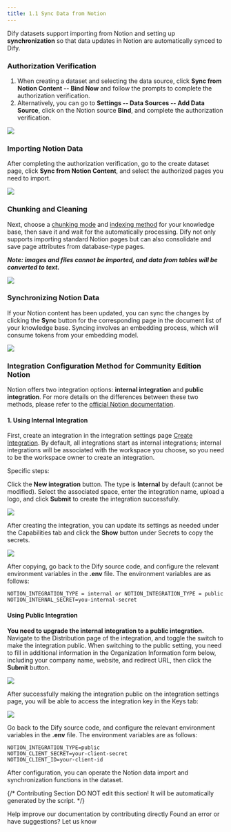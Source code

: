 ```yaml
---
title: 1.1 Sync Data from Notion
---
```


Dify datasets support importing from Notion and setting up **synchronization** so that data updates in Notion are automatically synced to Dify.

### Authorization Verification

1. When creating a dataset and selecting the data source, click **Sync from Notion Content -- Bind Now** and follow the prompts to complete the authorization verification.
2. Alternatively, you can go to **Settings -- Data Sources -- Add Data Source**, click on the Notion source **Bind**, and complete the authorization verification.

![](https://assets-docs.dify.ai/2024/12/f1d5bcdcfbd57407e0bce1597df4daad.png)

### Importing Notion Data

After completing the authorization verification, go to the create dataset page, click **Sync from Notion Content**, and select the authorized pages you need to import.

![](https://assets-docs.dify.ai/2025/04/f9199ff4747b5aaff563e226412723d0.png)

### Chunking and Cleaning

Next, choose a [chunking mode](sync-from-notion.md#chunking-and-cleaning) and [indexing method](../setting-indexing-methods.md) for your knowledge base, then save it and wait for the automatically processing. Dify not only supports importing standard Notion pages but can also consolidate and save page attributes from database-type pages.

_**Note: images and files cannot be imported, and data from tables will be converted to text.**_

![](https://assets-docs.dify.ai/2025/04/723f7782853698598726d09997383747.png)

### Synchronizing Notion Data

If your Notion content has been updated, you can sync the changes by clicking the **Sync** button for the corresponding page in the document list of your knowledge base. Syncing involves an embedding process, which will consume tokens from your embedding model.

![](https://assets-docs.dify.ai/2024/12/af7cabd98c3aac392819d9041cc408de.png)

### Integration Configuration Method for Community Edition Notion

Notion offers two integration options: **internal integration** and **public integration**. For more details on the differences between these two methods, please refer to the [official Notion documentation](https://developers.notion.com/docs/authorization).

#### 1. Using Internal Integration

First, create an integration in the integration settings page [Create Integration](https://www.notion.so/my-integrations). By default, all integrations start as internal integrations; internal integrations will be associated with the workspace you choose, so you need to be the workspace owner to create an integration.

Specific steps:

Click the **New integration** button. The type is **Internal** by default (cannot be modified). Select the associated space, enter the integration name, upload a logo, and click **Submit** to create the integration successfully.

![](https://assets-docs.dify.ai/2024/12/223a190a2e61e488fb821c5e3f0e9883.png)

After creating the integration, you can update its settings as needed under the Capabilities tab and click the **Show** button under Secrets to copy the secrets.

![](https://assets-docs.dify.ai/2024/12/83c1f1699ec4165b56ae8fea304d35f5.png)

After copying, go back to the Dify source code, and configure the relevant environment variables in the **.env** file. The environment variables are as follows:

```
NOTION_INTEGRATION_TYPE = internal or NOTION_INTEGRATION_TYPE = public
NOTION_INTERNAL_SECRET=you-internal-secret
```

#### **Using Public Integration**

**You need to upgrade the internal integration to a public integration.** Navigate to the Distribution page of the integration, and toggle the switch to make the integration public. When switching to the public setting, you need to fill in additional information in the Organization Information form below, including your company name, website, and redirect URL, then click the **Submit** button.

![](https://assets-docs.dify.ai/2024/12/c37759d54f8e72685e1cacffa23d2e9f.png)

After successfully making the integration public on the integration settings page, you will be able to access the integration key in the Keys tab:

![](https://assets-docs.dify.ai/2024/12/c4af8b95298c6b86d80406bec09c31e7.png)

Go back to the Dify source code, and configure the relevant environment variables in the **.env** file. The environment variables are as follows:

```
NOTION_INTEGRATION_TYPE=public
NOTION_CLIENT_SECRET=your-client-secret
NOTION_CLIENT_ID=your-client-id
```

After configuration, you can operate the Notion data import and synchronization functions in the dataset.

{/*
Contributing Section
DO NOT edit this section!
It will be automatically generated by the script.
*/}

<CardGroup cols="2">
    <Card
        title="Edit this page"
        icon="pen-to-square"
        href="https://github.com/langgenius/dify-docs-mintlify/edit/main/en/documentation/knowledge/create-knowledge/import-content-data/sync-from-notion.mdx"
    >
        Help improve our documentation by contributing directly
    </Card>
    <Card
        title="Report an issue"
        icon="github"
        href="https://github.com/langgenius/dify-docs-mintlify/issues/new?title=Documentation%20Issue%3A%20from-not&body=%23%23%20Issue%20Description%0A%3C%21--%20Please%20briefly%20describe%20the%20issue%20you%20found%20--%3E%0A%0A%23%23%20Page%20Link%0Ahttps%3A%2F%2Fgithub.com%2Flanggenius%2Fdify-docs-mintlify%2Fblob%2Fmain%2Fen/guides/knowledge-base/create-knowledge-and-upload-documents/import-content-data%2Fsync-from-notion.mdx%0A%0A%23%23%20Suggested%20Changes%0A%3C%21--%20If%20you%20have%20specific%20suggestions%20for%20changes%2C%20please%20describe%20them%20here%20--%3E%0A%0A%3C%21--%20Thank%20you%20for%20helping%20improve%20our%20documentation%21%20--%3E"
    >
        Found an error or have suggestions? Let us know
    </Card>
</CardGroup>
